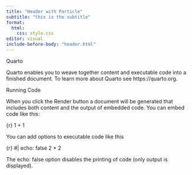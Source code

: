 ```yaml
---
title: "Header with Particle"
subtitle: "this is the subtitle"
format: 
  html:
    css: style.css
editor: visual
include-before-body: "header.html"
---
```


Quarto




Quarto enables you to weave together content and executable code into a finished document. To learn more about Quarto see https://quarto.org.

Running Code

When you click the Render button a document will be generated that includes both content and the output of embedded code. You can embed code like this:

{r} 1 + 1

You can add options to executable code like this

{r} #\| echo: false 2 \* 2

The echo: false option disables the printing of code (only output is displayed).

